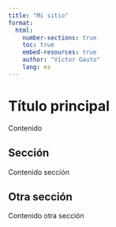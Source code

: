 ```yaml
---
title: "Mi sitio"
format: 
  html:
    number-sections: true
    toc: true
    embed-resources: true
    author: "Víctor Gauto"
    lang: es
---
```


# Título principal

Contenido

## Sección

Contenido sección

## Otra sección

Contenido otra sección
